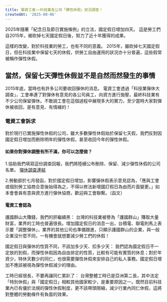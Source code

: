 ```yaml
---
title: 電資工會——科技業各公司「彈性休假」狀況調查！
createdAt: '2025-08-06'
---
```


2025年隨著「紀念日及節日實施條例」的立法，國定假日增加四天。
這是勞工們自2015年，被砍掉七天國定假日後，努力了近十年獲得的成果。

這樣的改變，對於科技業的勞工，也有不同的意義。
2015年，雖砍掉七天國定假日，但在科技業中保留七天的休假，供勞工自由運用的狀況亦十分普遍，這些假常被稱作彈性休假。

## 當然，保留七天彈性休假並不是自然而然發生的事情

2015年底，當時也有許多公司要收回彈休的消息。
電資工會透過「科技業彈休大調查」，工會串連了對彈休有意見的各公司員工，向資方進行施壓，最終科技業有不少公司保留彈休。不敢說工會在這個過程中展現多大的實力，至少當時大家對彈休被收回，是有意見、有情緒的！

### 電資工會訴求

對於現行已實施彈性休假的公司，雖大多數彈性休假始於保留七天假，我們反對因國定假日增加而刪除明年的彈性休假，甚至收回今年的彈性休假。

#### 如果你對彈休調整有所不滿，你可以怎麼做？

1.協助我們填寫這份調查回報，我們將陸續公布刪除、保留、減少彈性休假的公司名單。
[彈休調查連結](https://forms.gle/T9TDtM8HpamcCaM9A)

2.勞動部於七月發函，對於國定假日增加，影響彈休假表示意見認為，「應與工會或個別勞工協商合意後始得為之，不得以修法新增國訂假日為由而片面變更。」如本會會員有意與資方進行彈休協商，歡迎與工會聯繫。（函文）

#### 電資工會認為

護國群山大賺錢，我們的肝繼續黑：
台灣的科技業被譽為「護國群山」賺取大量財富，業界的工時也普遍很長。增加國定假日的消息一出，台積電、聯電則馬上表示要「調整彈休」，業界的其他公司也準備跟進，只顯示護國群山的企業，與一般企業沒什麼不同，一有機會就想要減少勞工們的休假！
 
國定假日與彈休的性質不同，不該加多少天、扣多少天：
我們認為國定假日不一定放的到假，而彈性休假因為自由排定的性質，比較有可能有實質的休息；對於年資少，特休天數少的同仁，也很需要彈性休假來安排自己的私人事務。國定假日增加不應該被視為彈性休假減少的理由。
 
工時已經很長，不要再讓同仁累趴了：
台灣整體工時已是亞洲第二長，其中法定「特別休假」與「國定假日」相較其他國家較少，是重要原因之一。既然目前科技業內已有優於法規的彈性休假制度，更不該帶頭限縮，減少行業內同仁休假，這將對整體的勞動條件有負面的效果。

